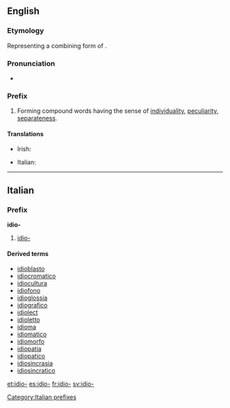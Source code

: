 ==English==

===Etymology===
Representing a combining form of {{etyl|grc}} {{term|ἴδιος||own, personal, distinct|sc=polytonic}}.

===Pronunciation===
* {{IPA|/ˈɪdɪəʊ/}}

===Prefix===
{{head|en|prefix}}

# Forming compound words having the sense of [[individuality]], [[peculiarity]], [[separateness]].

====Translations====
{{trans-top|forming compound words having the sense of individuality, peculiarity, separateness}}
* Irish: {{t-|ga|idea-}}
{{trans-mid}}
* Italian: {{t-|it|idio-}}
{{trans-bottom}}

----

==Italian==

===Prefix===
'''idio-'''

# [[#English|idio-]]

====Derived terms====
* [[idioblasto]]
* [[idiocromatico]]
* [[idiocultura]]
* [[idiofono]]
* [[idioglossia]]
* [[idiografico]]
* [[idiolect]]
* [[idioletto]]
* [[idioma]]
* [[idiomatico]]
* [[idiomorfo]]
* [[idiopatia]]
* [[idiopatico]]
* [[idiosincrasia]]
* [[idiosincratico]]

[[Category:Italian prefixes]]

[[et:idio-]]
[[es:idio-]]
[[fr:idio-]]
[[sv:idio-]]